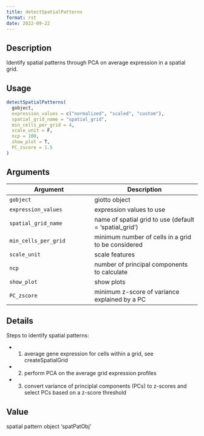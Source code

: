 ```yaml
--- 
title: detectSpatialPatterns 
format: rst 
date: 2022-09-22 
--- 
```


## Description

Identify spatial patterns through PCA on average expression in a spatial grid.


## Usage

```r
detectSpatialPatterns(
  gobject,
  expression_values = c("normalized", "scaled", "custom"),
  spatial_grid_name = "spatial_grid",
  min_cells_per_grid = 4,
  scale_unit = F,
  ncp = 100,
  show_plot = T,
  PC_zscore = 1.5
)
```


## Arguments

Argument      |Description
------------- |----------------
`gobject`     |     giotto object
`expression_values`     |     expression values to use
`spatial_grid_name`     |     name of spatial grid to use (default = 'spatial_grid')
`min_cells_per_grid`     |     minimum number of cells in a grid to be considered
`scale_unit`     |     scale features
`ncp`     |     number of principal components to calculate
`show_plot`     |     show plots
`PC_zscore`     |     minimum z-score of variance explained by a PC


## Details

Steps to identify spatial patterns:
   

*  1. average gene expression for cells within a grid, see createSpatialGrid   

*  2. perform PCA on the average grid expression profiles   

*  3. convert variance of principlal components (PCs) to z-scores and select PCs based on a z-score threshold


## Value

spatial pattern object 'spatPatObj'


